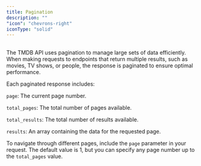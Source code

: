 ---
title: Pagination
description: ""
"icon": "chevrons-right"
iconType: "solid"
---

##

The TMDB API uses pagination to manage large sets of data efficiently. When making requests to 
endpoints that return multiple results, such as movies, TV shows, or people, the response is 
paginated to ensure optimal performance.

Each paginated response includes:

`page`: The current page number.

`total_pages`: The total number of pages available.

`total_results`: The total number of results available.

`results`: An array containing the data for the requested page.

To navigate through different pages, include the `page` parameter in your request. The default value is 1, 
but you can specify any page number up to the `total_pages` value.